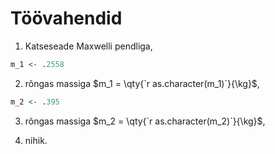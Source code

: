 # Töövahendid

1. Katseseade Maxwelli pendliga,

```r
m_1 <- .2558

```

2. rõngas massiga $m_1 = \qty{`r as.character(m_1)`}{\kg}$,

```r
m_2 <- .395

```

3. rõngas massiga $m_2 = \qty{`r as.character(m_2)`}{\kg}$,

4. nihik.

